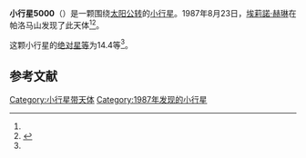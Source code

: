 {{Infobox planet
| bgcolour = #FFFFC0
| name = 5000 IAU
| symbol = 
| image = 
| caption = 
| discovery = yes
| discovery_ref = 
| discoverer = [[埃莉諾·赫琳|埃莉諾·赫琳]]
| discovery_site = [[帕洛马山|帕洛马山]] 
| discovered = 1987年8月23日
| designations = yes
| mp_name = 
| named_after = 
| alt_names = 1987 QN7/ 1979 UK1 / 1989 EA11
| mp_category = [[主带小行星|主带小行星]]
| orbit_ref = <ref name="a">[http://ssd.jpl.nasa.gov/sbdb.cgi?sstr=5000 5000 IAU] {{Wayback|url=http://ssd.jpl.nasa.gov/sbdb.cgi?sstr=5000 |date=20201124011449 }}，小行星數據庫瀏覽器（JPL Small-Body Database Browser）－[[美国国家航空航天局|美国国家航空航天局]]喷气推进实验室</ref>
| epoch = 2456400.5 (2013年4月18日更新)
| aphelion = {{convert|3.210891394890258|AU|km|3|abbr=on|lk=out}}
| perihelion = {{convert|1.858467979065759|AU|km|3|abbr=on}}
| semimajor = {{convert|2.534679686978009|AU|km|3|abbr=on}}
| eccentricity = 0.26678389
| period = 1473.951025 [[日|日]]<br />4.04[[儒略年|儒略年]]
| avg_speed = 
| inclination = 6.273744155817721
| asc_node = 151.160940167711
| mean_anomaly = 
| arg_peri = 232.2952672024529
| satellites = 
| physical_characteristics = yes
| dimensions = 
| mass = 
| density = 
| surface_grav = 
| escape_velocity = 
| sidereal_day = 
| axial_tilt = 
| pole_ecliptic_lat = 
| pole_ecliptic_lon = 
| albedo = 
| temperatures= 
| temp_name1 = 
| mean_temp_1 = 
| max_temp_1 = 
| temp_name2 = 
| max_temp_2 = 
| spectral_type = 
| abs_magnitude = 14.4
}}

'''小行星5000'''（{{lang-en|5000 IAU}}）是一颗围绕[[太阳|太阳]][[公转|公转]]的[[小行星|小行星]]。1987年8月23日，[[埃莉諾·赫琳|埃莉諾·赫琳]]在帕洛马山发现了此天体<ref name="a" /><ref>{{cite news|title=小行星列表|url=http://cfa-www.harvard.edu/iau/lists/NumberedMPs.txt|accessdate=2013-07-08|newspaper=哈佛大学|archive-date=2008-05-17|archive-url=https://web.archive.org/web/20080517010638/http://cfa-www.harvard.edu/iau/lists/NumberedMPs.txt|dead-url=no}}</ref>。

这颗小行星的[[绝对星等|绝对星等]]为14.4等<ref name="a" />。

==参考文献==
{{reflist}}
{{Minor Planet Number|[[小行星4999|小行星4999]]|[[小行星5001|小行星5001]]}}

{{小天体}}

[[Category:小行星带天体|Category:小行星带天体]]
[[Category:1987年发现的小行星|Category:1987年发现的小行星]]

{{asteroid-stub}}